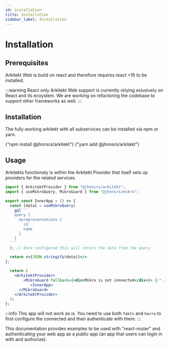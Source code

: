 ```yaml
---
id: installation
title: Installation
sidebar_label: Installation
---
```



# Installation



## Prerequisites

Arkitekt Web is build on react and therefore requires react >16 to be installed.

:::warning React only
Arkitekt Web support is currently relying exlusively on React and its ecoystem. We are working on
refactoring the codebase to support other frameworks as well.
:::

## Installation

The fully working arkitekt with all subservices can be installed via npm or yarn.

<Tabs>
  <TabItem value="npm" label="npm">
    <CodeBlock language="bash">{"npm install @jhnnsrs/arkitekt"}</CodeBlock>
  </TabItem>
  <TabItem value="yarb" label="yarn">
    <CodeBlock language="bash">{"yarn add @jhnnsrs/arkitekt"}</CodeBlock>
  </TabItem>
</Tabs>

## Usage

Arkitekts functionaly is within the Arkitekt Provider that itself sets up providers for
the related services.

````jsx
import { ArkitektProvider } from "@jhnnsrs/arkitekt";
import { useMikroQuery, MikroGuard } from "@jhnnsrs/mikro";

export const InnerApp = () => {
  const [data] = useMikroQuery(
    gql```
    query {
      myrepresentations {
        id
        name
      }
    }
  ```
  ); // Once configured this will return the data from the query

  return <>{JSON.stringify(data)}</>
};

  return (
    <ArkitektProvider>
        <MikroGuard fallback={<div>Mikro is not connected</div>}> {/* // This will only render the children if mikro is connected */}
           <InnerApp>
      </MikroGuard>
    </ArkitektProvider>
  );
};
````

:::info
This app will not work as is. You need to use both `fakts` and `herre` to first
configure the connected and then authenticate with them.
:::

This documentation provides examples to be used with "react-router" and authenticating
your web app as a public app (an app that users can login in with and authorize).

